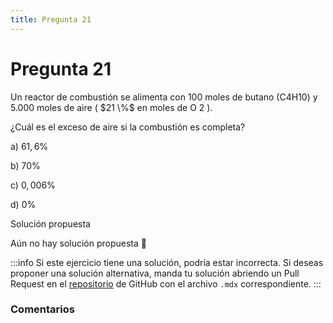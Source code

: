 ```yaml
---
title: Pregunta 21
---
```



# Pregunta 21

<div className="exercise">
Un reactor de combustión se alimenta con 100 moles de butano (C4H10) y 5.000 moles de aire ( $21 \%$ en moles de O 2 ).

¿Cuál es el exceso de aire si la combustión es completa?

a) $61,6 \%$

b) $70 \%$

c) $0,006 \%$

d) $0 \%$
</div>

<MDXDetails>
<summary>Solución propuesta</summary>

Aún no hay solución propuesta 🥲

:::info
Si este ejercicio tiene una solución, podría estar incorrecta. Si deseas proponer una solución alternativa, manda tu solución abriendo
un Pull Request en el [repositorio](https://github.com/crow-rojas/apuntes-fundamentals/pulls) de GitHub con el archivo
`.mdx` correspondiente.
:::

</MDXDetails>

### Comentarios

<Disqus
  url="https://crow-rojas.github.io/apuntes-fundamentals/docs/science/chemistry/exercises/2019-1/p21"
  identifier="docs/science/chemistry/exercises/2019-1/p21"
  title="2019-1 Quimica - Pregunta 21"
/>
